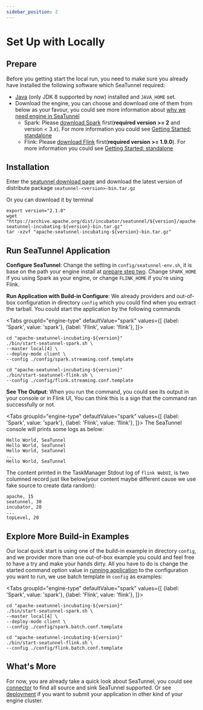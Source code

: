```yaml
---
sidebar_position: 2
---
```



# Set Up with Locally

## Prepare

Before you getting start the local run, you need to make sure you already have installed the following software which SeaTunnel required:

* [Java](https://www.java.com/en/download/) (only JDK 8 supported by now) installed and `JAVA_HOME` set.
* Download the engine, you can choose and download one of them from below as your favour, you could see more information about [why we need engine in SeaTunnel](../faq.md#why-i-should-install-computing-engine-like-spark-or-flink)
  * Spark: Please [download Spark](https://spark.apache.org/downloads.html) first(**required version >= 2** and version < 3.x). For more information you could
  see [Getting Started: standalone](https://spark.apache.org/docs/latest/spark-standalone.html#installing-spark-standalone-to-a-cluster)
  * Flink: Please [download Flink](https://flink.apache.org/downloads.html) first(**required version >= 1.9.0**). For more information you could see [Getting Started: standalone](https://nightlies.apache.org/flink/flink-docs-release-1.14/docs/deployment/resource-providers/standalone/overview/)

## Installation

Enter the [seatunnel download page](https://seatunnel.apache.org/download) and download the latest version of distribute
package `seatunnel-<version>-bin.tar.gz`

Or you can download it by terminal

```shell
export version="2.1.0"
wget "https://archive.apache.org/dist/incubator/seatunnel/${version}/apache-seatunnel-incubating-${version}-bin.tar.gz"
tar -xzvf "apache-seatunnel-incubating-${version}-bin.tar.gz"
```

<!-- TODO: We should add example module as quick start which is no need for install Spark or Flink -->

## Run SeaTunnel Application

**Configure SeaTunnel**: Change the setting in `config/seatunnel-env.sh`, it is base on the path your engine install at [prepare step two](#prepare).
Change `SPARK_HOME` if you using Spark as your engine, or change `FLINK_HOME` if you're using Flink.

**Run Application with Build-in Configure**: We already providers and out-of-box configuration in directory `config` which
you could find when you extract the tarball. You could start the application by the following commands

<Tabs
  groupId="engine-type"
  defaultValue="spark"
  values={[
    {label: 'Spark', value: 'spark'},
    {label: 'Flink', value: 'flink'},
  ]}>
<TabItem value="spark">

```shell
cd "apache-seatunnel-incubating-${version}"
./bin/start-seatunnel-spark.sh \
--master local[4] \
--deploy-mode client \
--config ./config/spark.streaming.conf.template
```

</TabItem>
<TabItem value="flink">

```shell
cd "apache-seatunnel-incubating-${version}"
./bin/start-seatunnel-flink.sh \
--config ./config/flink.streaming.conf.template
```

</TabItem>
</Tabs>

**See The Output**: When you run the command, you could see its output in your console or in Flink UI, You can think this
is a sign that the command ran successfully or not.

<Tabs
  groupId="engine-type"
  defaultValue="spark"
  values={[
    {label: 'Spark', value: 'spark'},
    {label: 'Flink', value: 'flink'},
  ]}>
<TabItem value="spark">
The SeaTunnel console will prints some logs as below:

```shell
Hello World, SeaTunnel
Hello World, SeaTunnel
Hello World, SeaTunnel
...
Hello World, SeaTunnel
```

</TabItem>
<TabItem value="flink">

The content printed in the TaskManager Stdout log of `flink WebUI`, is two columned record just like below(your
content maybe different cause we use fake source to create data random):

```shell
apache, 15
seatunnel, 30
incubator, 20
...
topLevel, 20
```

</TabItem>
</Tabs>

## Explore More Build-in Examples

Our local quick start is using one of the build-in example in directory `config`, and we provider more than one out-of-box
example you could and feel free to have a try and make your hands dirty. All you have to do is change the started command
option value in [running application](#run-seaTunnel-application) to the configuration you want to run, we use batch
template in `config` as examples:

<Tabs
    groupId="engine-type"
    defaultValue="spark"
    values={[
        {label: 'Spark', value: 'spark'},
        {label: 'Flink', value: 'flink'},
    ]}>
<TabItem value="spark">

```shell
cd "apache-seatunnel-incubating-${version}"
./bin/start-seatunnel-spark.sh \
--master local[4] \
--deploy-mode client \
--config ./config/spark.batch.conf.template
```

</TabItem>
<TabItem value="flink">

```shell
cd "apache-seatunnel-incubating-${version}"
./bin/start-seatunnel-flink.sh \
--config ./config/flink.batch.conf.template
```

</TabItem>
</Tabs>

## What's More

For now, you are already take a quick look about SeaTunnel, you could see [connector](/category/connector) to find all
source and sink SeaTunnel supported. Or see [deployment](../deployment.mdx) if you want to submit your application in other
kind of your engine cluster.

